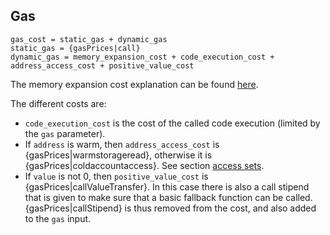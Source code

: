 ## Gas

    gas_cost = static_gas + dynamic_gas
    static_gas = {gasPrices|call}
    dynamic_gas = memory_expansion_cost + code_execution_cost + address_access_cost + positive_value_cost

The memory expansion cost explanation can be found [here](/about).

The different costs are:
 - `code_execution_cost` is the cost of the called code execution (limited by the `gas` parameter).
 - If `address` is warm, then `address_access_cost` is {gasPrices|warmstorageread}, otherwise it is {gasPrices|coldaccountaccess}. See section [access sets](/about).
 - If `value` is not 0, then `positive_value_cost` is {gasPrices|callValueTransfer}. In this case there is also a call stipend that is given to make sure that a basic fallback function can be called. {gasPrices|callStipend} is thus removed from the cost, and also added to the `gas` input.

